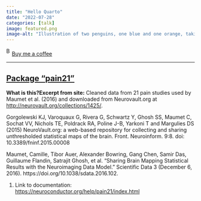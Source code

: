 ```yaml
---
title: "Hello Quarto"
date: "2022-07-28"
categories: [talk]
image: featured.png
image-alt: "Illustration of two penguins, one blue and one orange, taking a selfie with a selfie stick. The moon in the background looks like the Quarto logo."
---
```



<link href="https://fonts.googleapis.com/css?family=Cookie" rel="stylesheet"><a class="bmc-button" target="_blank" href="https://www.buymeacoffee.com/JoscelinRocha">![Buy me a coffee](https://cdn.buymeacoffee.com/buttons/bmc-new-btn-logo.svg){alt="Buy me a coffee" width="15" height="21"}Buy me a coffee</a>

------------------------------------------------------------------------


## [Package "pain21"](https://neuroconductor.org/help/pain21/index.html)

**What is this?****Excerpt from site:** Cleaned data from 21 pain studies used by Maumet et al. (2016) and downloaded from Neurovault.org at <http://neurovault.org/collections/1425/>.

Gorgolewski KJ, Varoquaux G, Rivera G, Schwartz Y, Ghosh SS, Maumet C, Sochat VV, Nichols TE, Poldrack RA, Poline J-B, Yarkoni T and Margulies DS (2015) NeuroVault.org: a web-based repository for collecting and sharing unthresholded statistical maps of the brain.
Front.
Neuroinform.
9:8.
doi: 10.3389/fninf.2015.00008

Maumet, Camille, Tibor Auer, Alexander Bowring, Gang Chen, Samir Das, Guillaume Flandin, Satrajit Ghosh, et al. "Sharing Brain Mapping Statistical Results with the Neuroimaging Data Model." Scientific Data 3 (December 6, 2016).
https://doi.org/10.1038/sdata.2016.102.

1.  Link to documentation: <https://neuroconductor.org/help/pain21/index.html>